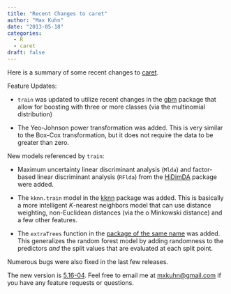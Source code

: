 ```yaml
---
title: "Recent Changes to caret"
author: "Max Kuhn"
date: "2013-05-18"
categories:
  - R
  - caret
draft: false
---
```


Here is a summary of some recent changes to [caret](http://caret.r-forge.r-project.org/). 

Feature Updates:

* `train` was updated to utilize recent changes in the [gbm](http://code.google.com/p/gradientboostedmodels/) package that allow for boosting with three or more classes (via the multinomial distribution)

* The Yeo-Johnson power transformation was added. This is very similar to the Box-Cox transformation, but it does not require the data to be greater than zero.

New models referenced by `train`:

* Maximum uncertainty linear discriminant analysis (`Mlda`) and factor-based linear discriminant analysis (`RFlda`) from the [HiDimDA](http://cran.r-project.org/web/packages/HiDimDA/index.html) package were added. 

* The `kknn.train` model in the [kknn](http://cran.r-project.org/web/packages/kknn/index.html) package was added. This is basically a more intelligent _K_-nearest neighbors model that can use distance weighting, non-Euclidean distances (via the o Minkowski distance) and a few other features. 

* The `extraTrees` function in the [package of the same name](http://cran.r-project.org/web/packages/extraTrees/index.html) was added. This generalizes the random forest model by adding randomness to the predictors _and_ the split values that are evaluated at each split point.

Numerous bugs were also fixed in the last few releases. 

The new version is [5.16-04](http://cran.r-project.org/web/packages/caret/index.html).
Feel free to email me at <mxkuhn@gmail.com> if you have any feature requests or questions. 


